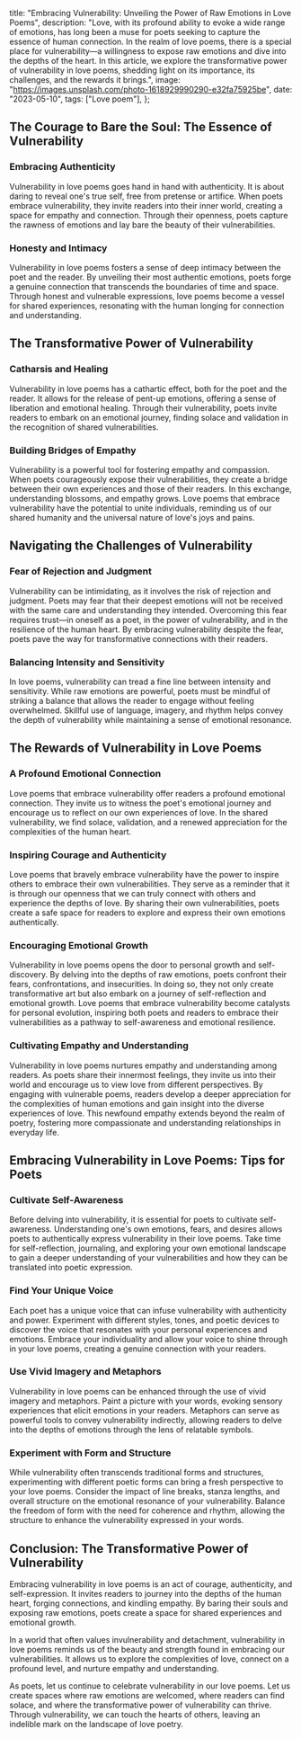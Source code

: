   title:
    "Embracing Vulnerability: Unveiling the Power of Raw Emotions in Love Poems",
  description:
    "Love, with its profound ability to evoke a wide range of emotions, has long been a muse for poets seeking to capture the essence of human connection. In the realm of love poems, there is a special place for vulnerability—a willingness to expose raw emotions and dive into the depths of the heart. In this article, we explore the transformative power of vulnerability in love poems, shedding light on its importance, its challenges, and the rewards it brings.",
  image: "https://images.unsplash.com/photo-1618929990290-e32fa75925be",
  date: "2023-05-10",
  tags: ["Love poem"],
};

## The Courage to Bare the Soul: The Essence of Vulnerability

### Embracing Authenticity

Vulnerability in love poems goes hand in hand with authenticity. It is about daring to reveal one's true self, free from pretense or artifice. When poets embrace vulnerability, they invite readers into their inner world, creating a space for empathy and connection. Through their openness, poets capture the rawness of emotions and lay bare the beauty of their vulnerabilities.

### Honesty and Intimacy

Vulnerability in love poems fosters a sense of deep intimacy between the poet and the reader. By unveiling their most authentic emotions, poets forge a genuine connection that transcends the boundaries of time and space. Through honest and vulnerable expressions, love poems become a vessel for shared experiences, resonating with the human longing for connection and understanding.

## The Transformative Power of Vulnerability

### Catharsis and Healing

Vulnerability in love poems has a cathartic effect, both for the poet and the reader. It allows for the release of pent-up emotions, offering a sense of liberation and emotional healing. Through their vulnerability, poets invite readers to embark on an emotional journey, finding solace and validation in the recognition of shared vulnerabilities.

### Building Bridges of Empathy

Vulnerability is a powerful tool for fostering empathy and compassion. When poets courageously expose their vulnerabilities, they create a bridge between their own experiences and those of their readers. In this exchange, understanding blossoms, and empathy grows. Love poems that embrace vulnerability have the potential to unite individuals, reminding us of our shared humanity and the universal nature of love's joys and pains.

<CallToAction type="Love Poem" />

## Navigating the Challenges of Vulnerability

### Fear of Rejection and Judgment

Vulnerability can be intimidating, as it involves the risk of rejection and judgment. Poets may fear that their deepest emotions will not be received with the same care and understanding they intended. Overcoming this fear requires trust—in oneself as a poet, in the power of vulnerability, and in the resilience of the human heart. By embracing vulnerability despite the fear, poets pave the way for transformative connections with their readers.

### Balancing Intensity and Sensitivity

In love poems, vulnerability can tread a fine line between intensity and sensitivity. While raw emotions are powerful, poets must be mindful of striking a balance that allows the reader to engage without feeling overwhelmed. Skillful use of language, imagery, and rhythm helps convey the depth of vulnerability while maintaining a sense of emotional resonance.

## The Rewards of Vulnerability in Love Poems

### A Profound Emotional Connection

Love poems that embrace vulnerability offer readers a profound emotional connection. They invite us to witness the poet's emotional journey and encourage us to reflect on our own experiences of love. In the shared vulnerability, we find solace, validation, and a renewed appreciation for the complexities of the human heart.

### Inspiring Courage and Authenticity

Love poems that bravely embrace vulnerability have the power to inspire others to embrace their own vulnerabilities. They serve as a reminder that it is through our openness that we can truly connect with others and experience the depths of love. By sharing their own vulnerabilities, poets create a safe space for readers to explore and express their own emotions authentically.

### Encouraging Emotional Growth

Vulnerability in love poems opens the door to personal growth and self-discovery. By delving into the depths of raw emotions, poets confront their fears, confrontations, and insecurities. In doing so, they not only create transformative art but also embark on a journey of self-reflection and emotional growth. Love poems that embrace vulnerability become catalysts for personal evolution, inspiring both poets and readers to embrace their vulnerabilities as a pathway to self-awareness and emotional resilience.

### Cultivating Empathy and Understanding

Vulnerability in love poems nurtures empathy and understanding among readers. As poets share their innermost feelings, they invite us into their world and encourage us to view love from different perspectives. By engaging with vulnerable poems, readers develop a deeper appreciation for the complexities of human emotions and gain insight into the diverse experiences of love. This newfound empathy extends beyond the realm of poetry, fostering more compassionate and understanding relationships in everyday life.

## Embracing Vulnerability in Love Poems: Tips for Poets

### Cultivate Self-Awareness

Before delving into vulnerability, it is essential for poets to cultivate self-awareness. Understanding one's own emotions, fears, and desires allows poets to authentically express vulnerability in their love poems. Take time for self-reflection, journaling, and exploring your own emotional landscape to gain a deeper understanding of your vulnerabilities and how they can be translated into poetic expression.

### Find Your Unique Voice

Each poet has a unique voice that can infuse vulnerability with authenticity and power. Experiment with different styles, tones, and poetic devices to discover the voice that resonates with your personal experiences and emotions. Embrace your individuality and allow your voice to shine through in your love poems, creating a genuine connection with your readers.

### Use Vivid Imagery and Metaphors

Vulnerability in love poems can be enhanced through the use of vivid imagery and metaphors. Paint a picture with your words, evoking sensory experiences that elicit emotions in your readers. Metaphors can serve as powerful tools to convey vulnerability indirectly, allowing readers to delve into the depths of emotions through the lens of relatable symbols.

### Experiment with Form and Structure

While vulnerability often transcends traditional forms and structures, experimenting with different poetic forms can bring a fresh perspective to your love poems. Consider the impact of line breaks, stanza lengths, and overall structure on the emotional resonance of your vulnerability. Balance the freedom of form with the need for coherence and rhythm, allowing the structure to enhance the vulnerability expressed in your words.

## Conclusion: The Transformative Power of Vulnerability

Embracing vulnerability in love poems is an act of courage, authenticity, and self-expression. It invites readers to journey into the depths of the human heart, forging connections, and kindling empathy. By baring their souls and exposing raw emotions, poets create a space for shared experiences and emotional growth.

In a world that often values invulnerability and detachment, vulnerability in love poems reminds us of the beauty and strength found in embracing our vulnerabilities. It allows us to explore the complexities of love, connect on a profound level, and nurture empathy and understanding.

As poets, let us continue to celebrate vulnerability in our love poems. Let us create spaces where raw emotions are welcomed, where readers can find solace, and where the transformative power of vulnerability can thrive. Through vulnerability, we can touch the hearts of others, leaving an indelible mark on the landscape of love poetry.
